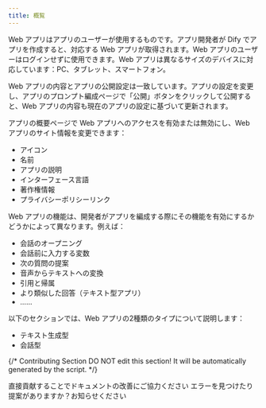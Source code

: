 ```yaml
---
title: 概覧
---
```



Web アプリはアプリのユーザーが使用するものです。アプリ開発者が Dify でアプリを作成すると、対応する Web アプリが取得されます。Web アプリのユーザーはログインせずに使用できます。Web アプリは異なるサイズのデバイスに対応しています：PC、タブレット、スマートフォン。

Web アプリの内容とアプリの公開設定は一致しています。アプリの設定を変更し、アプリのプロンプト編成ページで「公開」ボタンをクリックして公開すると、Web アプリの内容も現在のアプリの設定に基づいて更新されます。

アプリの概要ページで Web アプリへのアクセスを有効または無効にし、Web アプリのサイト情報を変更できます：

* アイコン
* 名前
* アプリの説明
* インターフェース言語
* 著作権情報
* プライバシーポリシーリンク

Web アプリの機能は、開発者がアプリを編成する際にその機能を有効にするかどうかによって異なります。例えば：

* 会話のオープニング
* 会話前に入力する変数
* 次の質問の提案
* 音声からテキストへの変換
* 引用と帰属
* より類似した回答（テキスト型アプリ）
* ......

以下のセクションでは、Web アプリの2種類のタイプについて説明します：

* テキスト生成型
* 会話型

{/*
Contributing Section
DO NOT edit this section!
It will be automatically generated by the script.
*/}

<CardGroup cols="2">
    <Card
        title="このページを編集する"
        icon="pen-to-square"
        href="https://github.com/langgenius/dify-docs/edit/main/ja-jp/guides/application-publishing/launch-your-webapp-quickly/web-app-settings.mdx"
    >
        直接貢献することでドキュメントの改善にご協力ください
    </Card>
    <Card
        title="問題を報告する"
        icon="github"
        href="https://github.com/langgenius/dify-docs/issues/new?title=ドキュメントの問題%3A%20pp-setti&body=%23%23%20問題の説明%0A%3C%21--%20発見した問題について簡単に説明してください%20--%3E%0A%0A%23%23%20ページリンク%0Ahttps%3A%2F%2Fgithub.com%2Flanggenius%2Fdify-docs%2Fblob%2Fmain%2Fja-jp/guides/application-publishing/launch-your-webapp-quickly%2Fweb-app-settings.mdx%0A%0A%23%23%20提案される変更%0A%3C%21--%20特定の変更案がある場合は、ここで説明してください%20--%3E%0A%0A%3C%21--%20ドキュメントの品質向上にご協力いただきありがとうございます！%20--%3E"
    >
        エラーを見つけたり提案がありますか？お知らせください
    </Card>
</CardGroup>

